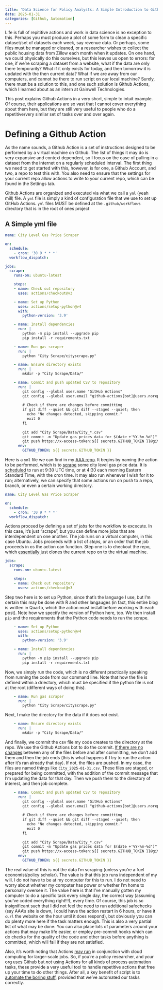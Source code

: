 ```yaml
---
title: 'Data Science for Policy Analysts: A Simple Introduction to Github Actions'
date: 2025-01-31
categories: [Github, Automation]
---
```


Life is full of repititive actions and work in data science is no exception to this. Perhaps you must produce a plot of some form to clean a specific dataset/set of datasets each week, say revenue data. Or perhaps, some files must be managed or cleaned, or a researcher wishes to collect the public housing data from Zillow each month when it updates. On one hand, we could physically do this ourselves, but this leaves us open to errors: for one, if we're scraping a dataset from a website, what if the data are only there temporarily? What if it only exists for today, and then tomorrow it is updated with the then current data? What if we are away from our computers, and cannot be there to run script on our local machine? Surely, there must be a solution to this, and one such solution is Github Actions, which I learned about as an intern at Gainwell Technologies.

This post explains Github Actions in a very short, simple to intuit example. Of course, their applications are so vast that I cannot cover everything about them here, but they are still very useful to people who do a repetitive/very similar set of tasks over and over again.

# Defining a Github Action

As the name sounds, a Github Action is a set of instructions designed to be performed by a virtual machine on Github. The list of things it may do is very expansive and context dependent, so I focus on the case of pulling in a dataset from the internet on a regularly scheduled interval. The first thing we need to get started with this, however, is for one, a Github Account, and two, a repo to test this with. You also need to ensure that the settings for your current repo allow actions to write to your current repo, which can be found in the Settings tab.

Github Actions are organized and executed via what we call a ```yml``` (yeah mill) file. A ```yml``` file is simply a kind of configuration file that we use to set up GitHub Actions. ```yml``` files MUST be defined at the ```.github/workflows``` directory that is in the root of ones project

## A Simple yml file

```yml
name: City Level Gas Price Scraper

on:
  schedule:
    - cron: '30 9 * * *'
  workflow_dispatch:

jobs:
  scrape:
    runs-on: ubuntu-latest

    steps:
    - name: Check out repository
      uses: actions/checkout@v3

    - name: Set up Python
      uses: actions/setup-python@v4
      with:
        python-version: '3.9'

    - name: Install dependencies
      run: |
        python -m pip install --upgrade pip
        pip install -r requirements.txt

    - name: Run gas scraper
      run: |
        python "City Scrape/cityscrape.py"

    - name: Ensure directory exists
      run: |
        mkdir -p "City Scrape/Data/"

    - name: Commit and push updated CSV to repository
      run: |
        git config --global user.name "GitHub Actions"
        git config --global user.email "github-actions[bot]@users.noreply.github.com"
        
        # Check if there are changes before committing
        if git diff --quiet && git diff --staged --quiet; then
          echo "No changes detected, skipping commit."
          exit 0
        fi
        
        git add "City Scrape/Data/City_*.csv"
        git commit -m "Update gas prices data for $(date +'%Y-%m-%d')"
        git push https://x-access-token:${{ secrets.GITHUB_TOKEN }}@github.com/${{ github.repository }}.git HEAD:main
      env:
        GITHUB_TOKEN: ${{ secrets.GITHUB_TOKEN }}

```

Here is a ```yml``` file we can find in my [AAA repo](https://github.com/jgreathouse9/AAAGas/tree/main). It begins by naming the action to be performed, which is to [scrape](https://jgreathouse9.github.io/qdocs/aaascrape.html) some city level gas price data. It is [scheduled](https://adminschoice.com/crontab-quick-reference/) to run at 9:30 UTC time, or at 4:30 each morning Eastern Standard Time, with the cron time. It may also run whenever I wish for it to run; alternatively, we can specify that some actions run on push to a repo, branch, or even a certain working directory.

```yml
name: City Level Gas Price Scraper

on:
  schedule:
    - cron: '30 9 * * *'
  workflow_dispatch:
```

Actions proceed by defining a set of _jobs_ for the workflow to excecute. In this case, it's just "scrape", but you can define more jobs that are interdependent on one another. The job runs on a virtual computer, in this case Ubuntu. Jobs proceeds with a list of _steps_, or an order that the job proceeds in os the action can function. Step one is to checkout the repo, which [essentially](https://git-scm.com/docs/git-checkout) just clones the current repo on to the virtual machine. 

```yml
jobs:
  scrape:
    runs-on: ubuntu-latest

    steps:
    - name: Check out repository
      uses: actions/checkout@v3

```

Step two here is to set up Python, since that's the language I use, but I'm certain this may be done with R and other langauges (in fact, this entire blog is written in Quarto, which the action must install before working with each post). Note how we specify the version of Python here, too. We then install ```pip``` and the requirements that the Python code needs to run the scrape.

```yml
    - name: Set up Python
      uses: actions/setup-python@v4
      with:
        python-version: '3.9'

    - name: Install dependencies
      run: |
        python -m pip install --upgrade pip
        pip install -r requirements.txt

```

Now, we simply run the code, which is no different practically speaking from running the code from our command line. Note that how the file is defined within a driectory, which must be specified if the python file is not at the root (different ways of doing this).

```yml

    - name: Run gas scraper
      run: |
        python "City Scrape/cityscrape.py"

```

Next, I make the directory for the data if it does not exist.

```yml

    - name: Ensure directory exists
      run: |
        mkdir -p "City Scrape/Data/"

```

And finally, we commit the csv file my code creates to the directory at the repo. We use the Github Actions bot to do the commit. [If there are no changes](https://git-scm.com/docs/git-diff) between any of the files before and after committing, we don't add them and then the job ends (this is what happens if I try to run the action after it's ran already that day). If not, the files are pushed. In my case, the files are named things like ```City_2025-01-31.csv```. These files are staged, or prepared for being committed, with the addition of the commit message that I'm updating the data for that day. Then we push them to the directory of interest, and then job complete.

```yml
    - name: Commit and push updated CSV to repository
      run: |
        git config --global user.name "GitHub Actions"
        git config --global user.email "github-actions[bot]@users.noreply.github.com"
        
        # Check if there are changes before committing
        if git diff --quiet && git diff --staged --quiet; then
          echo "No changes detected, skipping commit."
          exit 0
        fi
        
        git add "City Scrape/Data/City_*.csv"
        git commit -m "Update gas prices data for $(date +'%Y-%m-%d')"
        git push https://x-access-token:${{ secrets.GITHUB_TOKEN }}@github.com/${{ github.repository }}.git HEAD:main
      env:
        GITHUB_TOKEN: ${{ secrets.GITHUB_TOKEN }}

```

The real value of this is not the data I'm scraping (unless you're a fuel economist/policy scholar). The value is that this job runs independent of my will. I do not have to be at my computer for this to run. I do not need to worry about whether my computer has power or whether I'm home to personally oversee it. The value here is that I've manually gotten my computer to do a specific task every single day, the correct way (assuming you've coded everything right!!!), every time. Of course, this job is so insignificant such that I did not feel the need to run additional safechecks (say AAA's site is down, I could have the action restart in 6 hours, or have it ```curl``` the website on the hour until it does respond), but obviously you can do plenty more here if the task matters enough. This is also a very partial list of what may be done. You can also place lots of parameters around your actions that may make life easier, or employ pre-commit hooks which can do checks for the quality of the code and other tasks before anything is committed, which will fail if they are not satisfied.

Also, it's worth noting that Actions [may run](https://andrewpwheeler.com/2023/02/02/setting-up-pyspark-to-run-sql-tests/) in conjunction with cloud computing for larger-scale jobs. So, if you're a policy researcher, and your org uses Github but _not_ using Actions for all kinds of process automation tasks, these provide a very useful tool to handle repetitive actions that free up your time to do other things. After all, a key benefit of script is to [automate the boring stuff](https://automatetheboringstuff.com/), provided that we've automated our tasks correctly.

